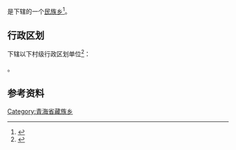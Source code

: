 {{中国乡级行政区|63/01/22/200/000}}

'''{{PAGENAMEBASE}}'''是{{PRC admin/fullname|63/01/22/200/000|3}}下辖的一个[[民族乡|民族乡]]<ref>{{PRC admin/ref sgc|{{PRC admin/parent|63/01/22/200/000}}}}</ref>。

== 行政区划 ==
{{PAGENAMEBASE}}下辖以下村级行政区划单位<ref>{{PRC admin/ref sgc|63/01/22/200/000}}</ref>：

{{PRC admin/children|63/01/22/200/000}}。

== 参考资料 ==
{{reflist}}

{{青海行政区划小作品}}
{{PRC admin/navcat|63/01/22/200/000}}
[[Category:青海省藏族乡|Category:青海省藏族乡]]